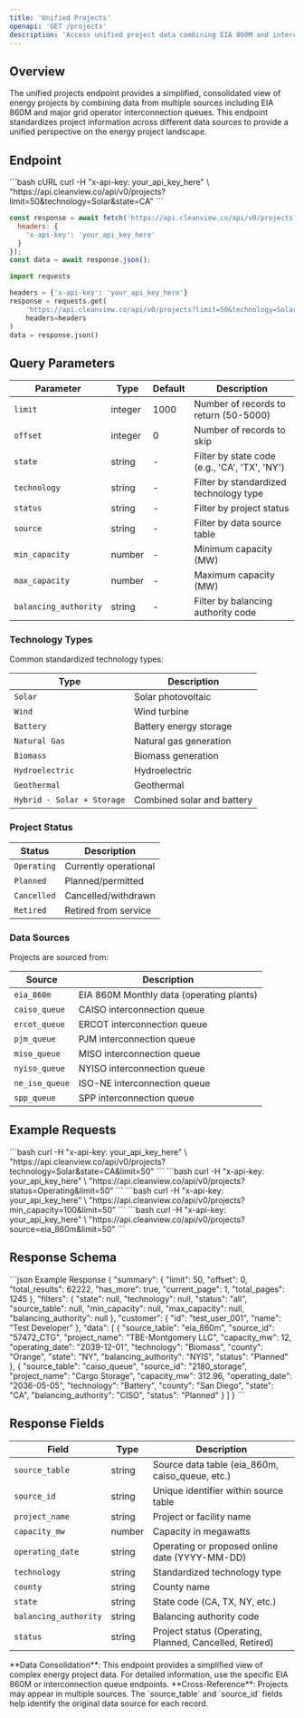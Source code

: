 ```yaml
---
title: 'Unified Projects'
openapi: 'GET /projects'
description: 'Access unified project data combining EIA 860M and interconnection queue sources'
---
```


## Overview

The unified projects endpoint provides a simplified, consolidated view of energy projects by combining data from multiple sources including EIA 860M and major grid operator interconnection queues. This endpoint standardizes project information across different data sources to provide a unified perspective on the energy project landscape.


## Endpoint

<CodeGroup>
```bash cURL
curl -H "x-api-key: your_api_key_here" \
  "https://api.cleanview.co/api/v0/projects?limit=50&technology=Solar&state=CA"
```

```javascript JavaScript
const response = await fetch('https://api.cleanview.co/api/v0/projects?limit=50&technology=Solar&state=CA', {
  headers: {
    'x-api-key': 'your_api_key_here'
  }
});
const data = await response.json();
```

```python Python
import requests

headers = {'x-api-key': 'your_api_key_here'}
response = requests.get(
    'https://api.cleanview.co/api/v0/projects?limit=50&technology=Solar&state=CA',
    headers=headers
)
data = response.json()
```
</CodeGroup>

## Query Parameters

| Parameter | Type | Default | Description |
|-----------|------|---------|-------------|
| `limit` | integer | 1000 | Number of records to return (50-5000) |
| `offset` | integer | 0 | Number of records to skip |
| `state` | string | - | Filter by state code (e.g., 'CA', 'TX', 'NY') |
| `technology` | string | - | Filter by standardized technology type |
| `status` | string | - | Filter by project status |
| `source` | string | - | Filter by data source table |
| `min_capacity` | number | - | Minimum capacity (MW) |
| `max_capacity` | number | - | Maximum capacity (MW) |
| `balancing_authority` | string | - | Filter by balancing authority code |

### Technology Types

Common standardized technology types:

| Type | Description |
|------|-------------|
| `Solar` | Solar photovoltaic |
| `Wind` | Wind turbine |
| `Battery` | Battery energy storage |
| `Natural Gas` | Natural gas generation |
| `Biomass` | Biomass generation |
| `Hydroelectric` | Hydroelectric |
| `Geothermal` | Geothermal |
| `Hybrid - Solar + Storage` | Combined solar and battery |

### Project Status

| Status | Description |
|--------|-------------|
| `Operating` | Currently operational |
| `Planned` | Planned/permitted |
| `Cancelled` | Cancelled/withdrawn |
| `Retired` | Retired from service |

### Data Sources

Projects are sourced from:

| Source | Description |
|--------|-------------|
| `eia_860m` | EIA 860M Monthly data (operating plants) |
| `caiso_queue` | CAISO interconnection queue |
| `ercot_queue` | ERCOT interconnection queue |
| `pjm_queue` | PJM interconnection queue |
| `miso_queue` | MISO interconnection queue |
| `nyiso_queue` | NYISO interconnection queue |
| `ne_iso_queue` | ISO-NE interconnection queue |
| `spp_queue` | SPP interconnection queue |

## Example Requests

<AccordionGroup>
  <Accordion title="Get Solar Projects in California">
    ```bash
    curl -H "x-api-key: your_api_key_here" \
      "https://api.cleanview.co/api/v0/projects?technology=Solar&state=CA&limit=50"
    ```
  </Accordion>
  
  <Accordion title="Get Operating Projects">
    ```bash
    curl -H "x-api-key: your_api_key_here" \
      "https://api.cleanview.co/api/v0/projects?status=Operating&limit=50"
    ```
  </Accordion>
  
  <Accordion title="Get Large Projects (>100 MW)">
    ```bash
    curl -H "x-api-key: your_api_key_here" \
      "https://api.cleanview.co/api/v0/projects?min_capacity=100&limit=50"
    ```
  </Accordion>
  
  <Accordion title="Get Projects from EIA Data Only">
    ```bash
    curl -H "x-api-key: your_api_key_here" \
      "https://api.cleanview.co/api/v0/projects?source=eia_860m&limit=50"
    ```
  </Accordion>
</AccordionGroup>

## Response Schema

<ResponseExample>
```json Example Response
{
  "summary": {
    "limit": 50,
    "offset": 0,
    "total_results": 62222,
    "has_more": true,
    "current_page": 1,
    "total_pages": 1245
  },
  "filters": {
    "state": null,
    "technology": null,
    "status": "all",
    "source_table": null,
    "min_capacity": null,
    "max_capacity": null,
    "balancing_authority": null
  },
  "customer": {
    "id": "test_user_001",
    "name": "Test Developer"
  },
  "data": [
    {
      "source_table": "eia_860m",
      "source_id": "57472_CTG",
      "project_name": "TBE-Montgomery LLC",
      "capacity_mw": 12,
      "operating_date": "2039-12-01",
      "technology": "Biomass",
      "county": "Orange",
      "state": "NY",
      "balancing_authority": "NYIS",
      "status": "Planned"
    },
    {
      "source_table": "caiso_queue",
      "source_id": "2180_storage",
      "project_name": "Cargo Storage",
      "capacity_mw": 312.96,
      "operating_date": "2036-05-05",
      "technology": "Battery",
      "county": "San Diego",
      "state": "CA",
      "balancing_authority": "CISO",
      "status": "Planned"
    }
  ]
}
```
</ResponseExample>

## Response Fields

| Field | Type | Description |
|-------|------|-------------|
| `source_table` | string | Source data table (eia_860m, caiso_queue, etc.) |
| `source_id` | string | Unique identifier within source table |
| `project_name` | string | Project or facility name |
| `capacity_mw` | number | Capacity in megawatts |
| `operating_date` | string | Operating or proposed online date (YYYY-MM-DD) |
| `technology` | string | Standardized technology type |
| `county` | string | County name |
| `state` | string | State code (CA, TX, NY, etc.) |
| `balancing_authority` | string | Balancing authority code |
| `status` | string | Project status (Operating, Planned, Cancelled, Retired) |

<Note>
**Data Consolidation**: This endpoint provides a simplified view of complex energy project data. For detailed information, use the specific EIA 860M or interconnection queue endpoints.
</Note>

<Info>
**Cross-Reference**: Projects may appear in multiple sources. The `source_table` and `source_id` fields help identify the original data source for each record.
</Info>